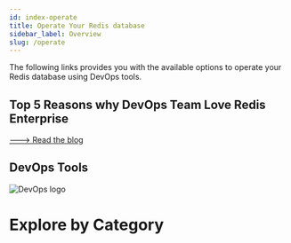 ```yaml
---
id: index-operate
title: Operate Your Redis database
sidebar_label: Overview
slug: /operate
---
```


The following links provides you with the available options to operate your Redis database using DevOps tools.


<div class="row text--left">

<div class="col ">
<div className="ri-container">

## Top 5 Reasons why DevOps Team Love Redis Enterprise
[---> Read the blog](https://redis.com/blog/why-devops-teams-love-redis-enterprise/) 
</div>
</div>

<div class="col ">
<div className="ri-container">

## DevOps Tools
![DevOps logo](/img/logos/devops.png)

</div>
</div>
</div>

# Explore by Category

<div class="row">
    <div class="col">
        <RedisCard
            title="CI-CD"
            description="Continous Integration & Deployment"
            preview="/img/logos/devops.png"
            page="/operate/CI-CD"
            />
    </div>
 <div class="col">
     <RedisCard
        title="Observability"
        description="Observe your database"
        page="/operate/observability"
        />
  </div>
 <div class="col">
     <RedisCard
        title="Provisioning"
        description="Provision your database"
        page="/operate/provisioning"
        />
  </div>
</div>

<div class="row">
 <div class="col">
        <RedisCard
            title="Orchestration"
            description="Orchestrating Redis"
            page="/operate/orchestration"
            />
    </div>




</div>
